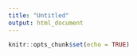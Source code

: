 ```yaml
---
title: "Untitled"
output: html_document
---
```


```r
knitr::opts_chunk$set(echo = TRUE)
```

## 
```r

```

## 
```r

```

## 
```r

```

## 
```r

```

## 
```r

```

## 
```r

```

## 
```r

```

## 
```r

```

## 
```r

```